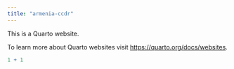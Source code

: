 ```yaml
---
title: "armenia-ccdr"
---
```


This is a Quarto website.

To learn more about Quarto websites visit <https://quarto.org/docs/websites>.

```r
1 + 1
```
